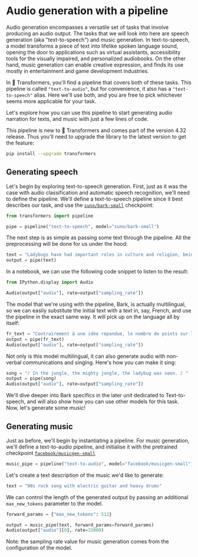 # Audio generation with a pipeline

Audio generation encompasses a versatile set of tasks that involve producing an audio output. The tasks 
that we will look into here are speech generation (aka "text-to-speech") and music generation. In text-to-speech, a 
model transforms a piece of text into lifelike spoken language sound, opening the door to applications such as virtual assistants, 
accessibility tools for the visually impaired, and personalized audiobooks. 
On the other hand, music generation can enable creative expression, and finds its use mostly in entertainment and game 
development industries. 

In 🤗 Transformers, you'll find a pipeline that covers both of these tasks. This pipeline is called `"text-to-audio"`, 
but for convenience, it also has a `"text-to-speech"` alias. Here we'll use both, and you are free to pick whichever 
seems more applicable for your task. 

Let's explore how you can use this pipeline to start generating audio narration for texts, and music with just a few lines of code.

This pipeline is new to 🤗 Transformers and comes part of the version 4.32 release. Thus you'll need to upgrade the library to the latest version to get the feature:

```bash
pip install --upgrade transformers
```

## Generating speech

Let's begin by exploring text-to-speech generation. First, just as it was the case with audio classification and automatic 
speech recognition, we'll need to define the pipeline. We'll define a text-to-speech pipeline since it best describes our task, and use the [`suno/bark-small`](https://huggingface.co/suno/bark-small) checkpoint:

```python
from transformers import pipeline

pipe = pipeline("text-to-speech", model="suno/bark-small")
```

The next step is as simple as passing some text through the pipeline. All the preprocessing will be done for us under the hood: 

```python
text = "Ladybugs have had important roles in culture and religion, being associated with luck, love, fertility and prophecy. "
output = pipe(text)
```

In a notebook, we can use the following code snippet to listen to the result: 

```python
from IPython.display import Audio

Audio(output["audio"], rate=output["sampling_rate"])
```

The model that we're using with the pipeline, Bark, is actually multilingual, so we can easily substitute the initial 
text with a text in, say, French, and use the pipeline in the exact same way. It will pick up on the language all by itself:

```python
fr_text = "Contrairement à une idée répandue, le nombre de points sur les élytres d'une coccinelle ne correspond pas à son âge, ni en nombre d'années, ni en nombre de mois. "
output = pipe(fr_text)
Audio(output["audio"], rate=output["sampling_rate"])
```

Not only is this model multilingual, it can also generate audio with non-verbal communications and singing. Here's how 
you can make it sing: 

```python
song = "♪ In the jungle, the mighty jungle, the ladybug was seen. ♪ "
output = pipe(song)
Audio(output["audio"], rate=output["sampling_rate"])
```

We'll dive deeper into Bark specifics in the later unit dedicated to Text-to-speech, and will also show how you can use 
other models for this task. Now, let's generate some music!

## Generating music

Just as before, we'll begin by instantiating a pipeline. For music generation, we'll define a text-to-audio pipeline, and initialise it with the pretrained checkpoint [`facebook/musicgen-small`](https://huggingface.co/facebook/musicgen-small) 

```python
music_pipe = pipeline("text-to-audio", model="facebook/musicgen-small")
```

Let's create a text description of the music we'd like to generate:

```python
text = "90s rock song with electric guitar and heavy drums"
```

We can control the length of the generated output by passing an additional `max_new_tokens` parameter to the model. 

```python
forward_params = {"max_new_tokens": 512}

output = music_pipe(text, forward_params=forward_params)
Audio(output["audio"][0], rate=32000)
```

Note: the sampling rate value for music generation comes from the configuration of the model.

